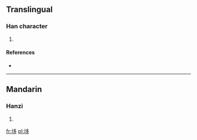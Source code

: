 ==Translingual==

===Han character===
{{Han char|rn=32|rad=土|as=06|sn=9|four=|canj=土弓戈弓 (GNIN)}}

# {{defn|Han|sort=土06}}

====References====
* {{Han ref|kx=0227.380|dkj=05038|dj=0463.250|hdz=10441.070|uh=5791|ud=22417}}

----

==Mandarin==

===Hanzi===
{{cmn-hanzi|pin=[[chǐ]] ([[chi3]])|wg=ch'ih<sup>3</sup>}}

# {{defn|Mandarin|sort=土06}}

[[fr:垑]]
[[pl:垑]]